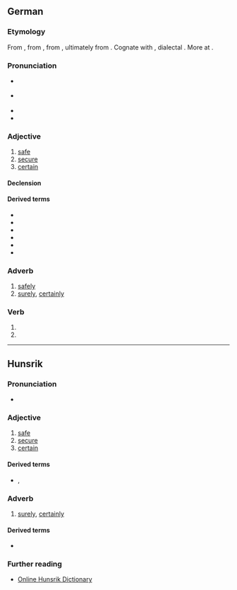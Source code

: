 ==German==

===Etymology===
From {{inh|de|gmh|siher}}, from {{inh|de|goh|sihur}}, from {{inh|de|gem-pro|*sikuraz}}, ultimately from {{der|de|la|sēcūrus||without care, secure}}. Cognate with {{cog|nl|zeker||certain, sure, confirmed}}, dialectal {{cog|en|sicker}}. More at {{l|en|sicker}}.

===Pronunciation===
* {{IPA|/ˈsɪçɐ/|/ˈzɪçɐ/|lang=de}} {{a|Germany, Austria}}
* {{IPA|/ˈsɪçər/|/ˈsixər/|lang=de}} {{a|Austro-Bavarian and Swiss}}
* {{audio|De-sicher.ogg|audio (Germany)|lang=de}}
* {{audio|De-at-sicher.ogg|audio (Austria)|lang=de}}

===Adjective===
{{de-adj|er|sichersten}}

# [[safe]]
# [[secure]]
# [[certain]]

====Declension====
{{de-decl-adj|sicher|sicherer|sicherst}}

====Derived terms====
* {{l|de|auf Nummer sicher gehen}}
* {{l|de|selbstsicher}}
* {{l|de|sichergehen}}
* {{l|de|Sicherheit}}
* {{l|de|sicherstellen}}
* {{l|de|siegessicher}}

===Adverb===
{{head|de|adverb}}

# [[safely]]
# [[surely]], [[certainly]]

===Verb===
{{head|de|verb form}}

# {{de-verb form of|sichern|1|s|g}}
# {{de-verb form of|sichern|i|s}}

----

==Hunsrik==

===Pronunciation===
* {{IPA|/ˈsiçɐ/|lang=hrx}}

===Adjective===
{{head|hrx|adjective}}

# [[safe]]
# [[secure]]
# [[certain]]

====Derived terms====
* {{l|hrx|Sicherheet}}, {{l|hrx|Sicherheit}}

===Adverb===
{{head|hrx|adverb}}

# [[surely]], [[certainly]]

====Derived terms====
* {{l|hrx|sicherlich}}

===Further reading===
* [https://hunsriqueanoriograndense.wordpress.com/dicionario-werterbuch/ Online Hunsrik Dictionary]